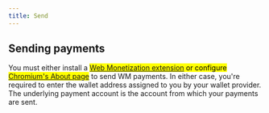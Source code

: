 ```yaml
---
title: Send
---
```




## Sending payments

You must either install a <mark>[Web Monetization extension](/docs/support/get-started/) or configure [Chromium's About page](/docs/support/get-started/)</mark> to send WM payments. In either case, you're required to enter the wallet address assigned to you by your wallet provider. The underlying payment account is the account from which your payments are sent.